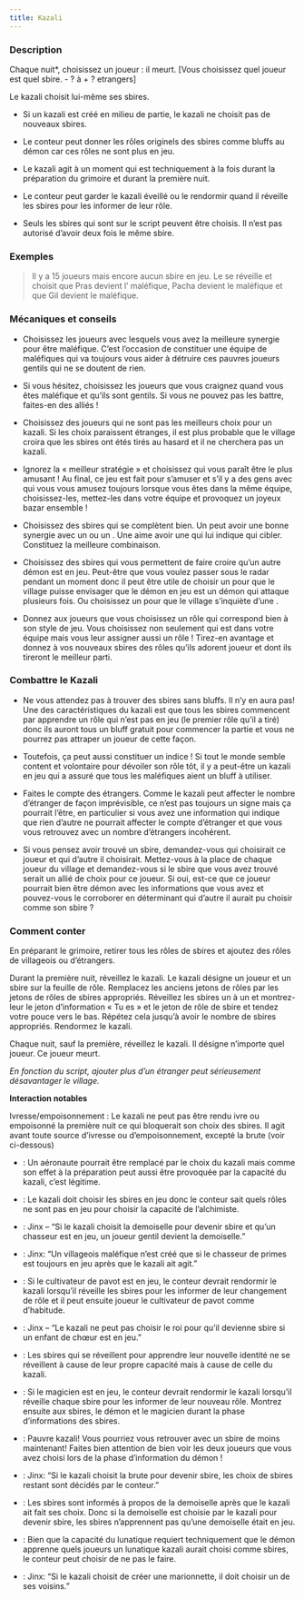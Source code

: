 ```yaml
---
title: Kazali
---
```



<Role KAZALI header />

### Description

Chaque nuit*, choisissez un joueur : il meurt. [Vous choisissez quel joueur est quel sbire. - ? à + ? etrangers]

Le kazali choisit lui-même ses sbires.

-   Si un kazali est créé en milieu de partie, le kazali ne choisit pas de nouveaux sbires.

-	Le conteur peut donner les rôles originels des sbires comme bluffs au démon car ces rôles ne sont plus en jeu.

-	Le kazali agit à un moment qui est techniquement à la fois durant la préparation du grimoire et durant la première nuit.

-	Le conteur peut garder le kazali éveillé ou le rendormir quand il réveille les sbires pour les informer de leur rôle.

-	Seuls les sbires qui sont sur le script peuvent être choisis. Il n’est pas autorisé d’avoir deux fois le même sbire.

### Exemples

> Il y a 15 joueurs mais encore aucun sbire en jeu. Le <Role KAZALI /> se réveille et choisit que Pras devient l’<Role ORGUE_DE_BARBARIE /> maléfique, Pacha devient le <Role VIZIR /> maléfique et que Gil devient le <Role GOBELIN /> maléfique. 

### Mécaniques et conseils

- Choisissez les joueurs avec lesquels vous avez la meilleure synergie pour être maléfique. C’est l’occasion de constituer une équipe de maléfiques qui va toujours vous aider à détruire ces pauvres joueurs gentils qui ne se doutent de rien.

- Si vous hésitez, choisissez les joueurs que vous craignez quand vous êtes maléfique et qu’ils sont gentils. Si vous ne pouvez pas les battre, faites-en des alliés !

- Choisissez des joueurs qui ne sont pas les meilleurs choix pour un kazali. Si les choix paraissent étranges, il est plus probable que le village croira que les sbires ont étés tirés au hasard et il ne cherchera pas un kazali. 

- Ignorez la « meilleur stratégie » et choisissez qui vous paraît être le plus amusant ! Au final, ce jeu est fait pour s’amuser et s’il y a des gens avec qui vous vous amusez toujours lorsque vous êtes dans la même équipe, choisissez-les, mettez-les dans votre équipe et provoquez un joyeux bazar ensemble !

- Choisissez des sbires qui se complètent bien. Un <Role ORGUE_DE_BARBARIE /> peut avoir une bonne synergie avec un <Role GOBELIN /> ou un <Role BOOMDANDY />. Une <Role VIEILLE_CHOUETTE /> aime avoir une <Role VEUVE_NOIRE /> qui lui indique qui cibler. Constituez la meilleure combinaison.

- Choisissez des sbires qui vous permettent de faire croire qu’un autre démon est en jeu. Peut-être que vous voulez passer sous le radar pendant un moment donc il peut être utile de choisir un <Role ASSASSIN /> pour que le village puisse envisager que le démon en jeu est un démon qui attaque plusieurs fois. Ou choisissez un <Role AVOCAT_DU_DIABLE /> pour que le village s’inquiète d’une <Role SANGSUE />.

- Donnez aux joueurs que vous choisissez un rôle qui correspond bien à son style de jeu. Vous choisissez non seulement qui est dans votre équipe mais vous leur assigner aussi un rôle ! Tirez-en avantage et donnez à vos nouveaux sbires des rôles qu’ils adorent joueur et dont ils tireront le meilleur parti. 

### Combattre le Kazali

- Ne vous attendez pas à trouver des sbires sans bluffs. Il n’y en aura pas! Une des caractéristiques du kazali est que tous les sbires commencent par apprendre un rôle qui n’est pas en jeu (le premier rôle qu’il a tiré) donc ils auront tous un bluff gratuit pour commencer la partie et vous ne pourrez pas attraper un joueur de cette façon. 

- Toutefois, ça peut aussi constituer un indice ! Si tout le monde semble content et volontaire pour dévoiler son rôle tôt, il y a peut-être un kazali en jeu qui a assuré que tous les maléfiques aient un bluff à utiliser.

- Faites le compte des étrangers. Comme le kazali peut affecter le nombre d’étranger de façon imprévisible, ce n’est pas toujours un signe mais ça pourrait l’être, en particulier si vous avez une information qui indique que rien d’autre ne pourrait affecter le compte d’étranger et que vous vous retrouvez avec un nombre d’étrangers incohérent.

- Si vous pensez avoir trouvé un sbire, demandez-vous qui choisirait ce joueur et qui d’autre il choisirait. Mettez-vous à la place de chaque joueur du village et demandez-vous si le sbire que vous avez trouvé serait un allié de choix pour ce joueur. Si oui, est-ce que ce joueur pourrait bien être démon avec les informations que vous avez et pouvez-vous le corroborer en déterminant qui d’autre il aurait pu choisir comme son sbire ?

### Comment conter

En préparant le grimoire, retirer tous les rôles de sbires et ajoutez des rôles de villageois ou d’étrangers.

Durant la première nuit, réveillez le kazali. Le kazali désigne un joueur et un sbire sur la feuille de rôle. Remplacez les anciens jetons de rôles par les jetons de rôles de sbires appropriés. Réveillez les sbires un à un et montrez-leur le jeton d’information « Tu es » et le jeton de rôle de sbire et tendez votre pouce vers le bas. Répétez cela jusqu’à avoir le nombre de sbires appropriés. Rendormez le kazali.

Chaque nuit, sauf la première, réveillez le kazali. Il désigne n’importe quel joueur. Ce joueur meurt.

_En fonction du script, ajouter plus d’un étranger peut sérieusement désavantager le village._

**Interaction notables**

Ivresse/empoisonnement : Le kazali ne peut pas être rendu ivre ou empoisonné la première nuit ce qui bloquerait son choix des sbires. Il agit avant toute source d’ivresse ou d’empoisonnement, excepté la brute (voir ci-dessous)

- <Role AERONAUTE /> : Un aéronaute pourrait être remplacé par le choix du kazali mais comme son effet à la préparation peut aussi être provoquée par la capacité du kazali, c’est légitime.

- <Role ALCHIMISTE /> : Le kazali doit choisir les sbires en jeu donc le conteur sait quels rôles ne sont pas en jeu pour choisir la capacité de l’alchimiste.

- <Role CHASSEUR /> : Jinx – “Si le kazali choisit la demoiselle pour devenir sbire et qu’un chasseur est en jeu, un joueur gentil devient la demoiselle.”

- <Role CHASSEUR_DE_PRIMES /> : Jinx: “Un villageois maléfique n’est créé que si le chasseur de primes est toujours en jeu après que le kazali ait agit.” 

- <Role CULTIVATEUR_DE_PAVOT /> : Si le cultivateur de pavot est en jeu, le conteur devrait rendormir le kazali lorsqu’il réveille les sbires pour les informer de leur changement de rôle et il peut ensuite joueur le cultivateur de pavot comme d’habitude. 

- <Role ENFANT_DE_CHOEUR /> : Jinx – “Le kazali ne peut pas choisir le roi pour qu’il devienne sbire si un enfant de chœur est en jeu.”

- <Role FEMME_DE_CHAMBRE /> : Les sbires qui se réveillent pour apprendre leur nouvelle identité ne se réveillent à cause de leur propre capacité mais à cause de celle du kazali.

- <Role MAGICIEN /> : Si le magicien est en jeu, le conteur devrait rendormir le kazali lorsqu’il réveille chaque sbire pour les informer de leur nouveau rôle. Montrez ensuite aux sbires, le démon et le magicien durant la phase d’informations des sbires. 

- <Role SOLDAT /> : Pauvre kazali! Vous pourriez vous retrouver avec un sbire de moins maintenant! Faites bien attention de bien voir les deux joueurs que vous avez choisi lors de la phase d’information du démon !

- <Role BRUTE /> : Jinx: “Si le kazali choisit la brute pour devenir sbire, les choix de sbires restant sont décidés par le conteur.”

- <Role DEMOISELLE /> : Les sbires sont informés à propos de la demoiselle après que le kazali ait fait ses choix. Donc si la demoiselle est choisie par le kazali pour devenir sbire, les sbires n’apprennent pas qu’une demoiselle était en jeu.

- <Role LUNATIQUE /> : Bien que la capacité du lunatique requiert techniquement que le démon apprenne quels joueurs un lunatique kazali aurait choisi comme sbires, le conteur peut choisir de ne pas le faire.

- <Role MARIONNETTE /> : Jinx: “Si le kazali choisit de créer une marionnette, il doit choisir un de ses voisins.”
